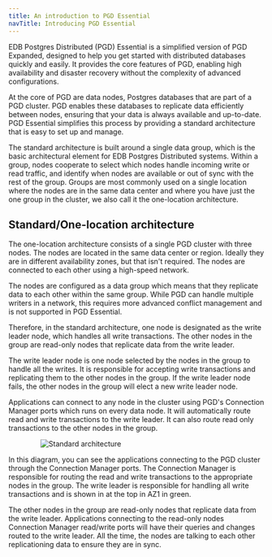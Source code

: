 ```yaml
---
title: An introduction to PGD Essential 
navTitle: Introducing PGD Essential
---
```


EDB Postgres Distributed (PGD) Essential is a simplified version of PGD Expanded, designed to help you get started with distributed databases quickly and easily. It provides the core features of PGD, enabling high availability and disaster recovery without the complexity of advanced configurations.

At the core of PGD are data nodes, Postgres databases that are part of a PGD cluster. PGD enables these databases to replicate data efficiently between nodes, ensuring that your data is always available and up-to-date. PGD Essential simplifies this process by providing a standard architecture that is easy to set up and manage.

The standard architecture is built around a single data group, which is the basic architectural element for EDB Postgres Distributed systems. Within a group, nodes cooperate to select which nodes handle incoming write or read traffic, and identify when nodes are available or out of sync with the rest of the group. Groups are most commonly used on a single location where the nodes are in the same data center and where you have just the one group in the cluster, we also call it the one-location architecture.

## Standard/One-location architecture

The one-location architecture consists of a single PGD cluster with three nodes. The nodes are located in the same data center or region. Ideally they are in different availability zones, but that isn't required. The nodes are connected to each other using a high-speed network.

The nodes are configured as a data group which means that they replicate data to each other within the same group. While PGD can handle multiple writers in a network, this requires more advanced conflict management and is not supported in PGD Essential.

Therefore, in the standard architecture, one node is designated as the write leader node, which handles all write transactions. The other nodes in the group are read-only nodes that replicate data from the write leader.


The write leader node is one node selected by the nodes in the group to handle all the writes. It is responsible for accepting write transactions and replicating them to the other nodes in the group. If the write leader node fails, the other nodes in the group will elect a new write leader node.

Applications can connect to any node in the cluster using PGD's Connection Manager ports which runs on every data node. It will automatically route read and write transactions to the write leader. It can also route read only transactions to the other nodes in the group.

<div style="width: 75%; margin: auto;">

![Standard architecture](/pgd/6/expanded-how-to/architectures/images/1x3-cluster.svg)

</div>

In this diagram, you can see the applications connecting to the PGD cluster through the Connection Manager ports. The Connection Manager is responsible for routing the read and write transactions to the appropriate nodes in the group. The write leader is responsible for handling all write transactions and is shown in at the top in AZ1 in green. 

The other nodes in the group are read-only nodes that replicate data from the write leader. Applications connecting to the read-only nodes Connection Manager read/write ports will have their queries and changes routed to the write leader. All the time, the nodes are talking to each other replicationing data to ensure they are in sync.

